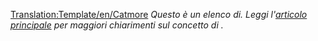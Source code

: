 [[Translation:Template/en/Catmore]]
<noinclude></noinclude>
''Questo è un elenco di{{PAGENAME}}. Leggi l'[[en/{{PAGENAME}}|articolo principale]] per maggiori chiarimenti sul concetto di {{PAGENAME}}.''